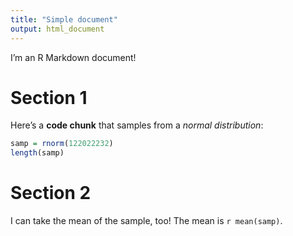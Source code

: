 ```yaml
---
title: "Simple document"
output: html_document
---
```


I'm an R Markdown document! 

# Section 1

Here's a **code chunk** that samples from 
a _normal distribution_:

```r
samp = rnorm(122022232)
length(samp)
```

# Section 2

I can take the mean of the sample, too!
The mean is `r mean(samp)`.